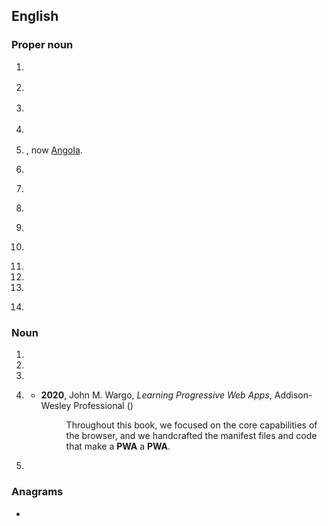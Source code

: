 {{also|pwä}}
==English==
{{wikipedia}}

===Proper noun===
{{en-proper noun}}

# {{lb|en|historical|aviation|1946–1987}} {{initialism of|en|{{w|Pacific Western Airlines}}}}
# {{lb|en|historical|[[warez]]|until 2000}} {{initialism of|en|{{w|Pirates With Attitude}}}}
# {{lb|en|historical|India|Pakistan}} {{initialism of|en|{{w|Progressive Writers' Association}}}}
# {{lb|en|historical|US politics|1933–1943}} {{initialism of|en|{{w|Public Works Administration}}}}
# {{lb|en|historical|until 1951}} {{initialism of|en|{{w|Portuguese West Africa}}|nodot=1}}, now [[Angola]].
# {{lb|en|Philippines}} {{init of|en||Philippine Web Awards}}
# {{lb|en|surfing}} {{init of|en|{{w|Professional Windsurfers Association|lang=fr}}}}
# {{lb|en|pro wrestling}} {{initialism of|en|w:Pro Wrestling America}}
# {{lb|en|pro wrestling}} {{init of|en|Pro Wrestling Alliance}}
# {{lb|en|pro wrestling|Canada}} {{init of|en||Pure Wrestling Association}}
# {{init of|en||Professional Women's Association}}
# {{init of|en|{{w|Pratt & Whitney}} Aerospace}}
# {{init of|en||Portfolio of Water Actions}}
# {{init of|en||Pagan Webcrafters' Association}}
#: {{rfv-sense|en}}

===Noun===
{{en-noun|~}}

# {{init of|en|partial wave analysis}}
# {{init of|en|[[piecewise]] [[affine]] [[functions]]}}
# {{init of|en|printed wire assembly}}
# {{lb|en|Internet|countable}} {{init of|en|[[progressive web application]]}}
#* '''2020''', John M. Wargo, ''Learning Progressive Web Apps'', Addison-Wesley Professional ({{ISBN|9780136485674}})
#*: Throughout this book, we focused on the core capabilities of the browser, and we  handcrafted the manifest files and code that make a '''PWA''' a '''PWA'''.
# {{init of|en|[[person]] [[with]] [[AIDS]]}}

===Anagrams===
* {{anagrams|en|a=apw|APW|AWP|PAW|WAP|WPA|paw|wap}}